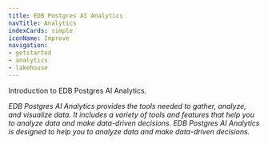 ```yaml
---
title: EDB Postgres AI Analytics
navTitle: Analytics
indexCards: simple
iconName: Improve
navigation:
- getstarted
- analytics
- lakehouse
---
```


Introduction to EDB Postgres AI Analytics.

_EDB Postgres AI Analytics provides the tools needed to gather, analyze, and visualize data. It includes a variety of tools and features that help you to analyze data and make data-driven decisions. EDB Postgres AI Analytics is designed to help you to analyze data and make data-driven decisions._

